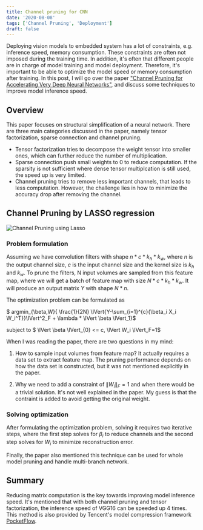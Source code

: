 ```yaml
---
title: Channel pruning for CNN
date: '2020-08-08'
tags: ['Channel Pruning', 'Deployment']
draft: false
---
```


Deploying vision models to embedded system has a lot of constraints, e.g. inference speed, memory consumption. These constraints are often not imposed during the training time. In addition, it's often that different people are in charge of model training and model deployment. Therefore, it's important to be able to optimize the model speed or memory consumption after training. In this post, I will go over the paper ["Channel Pruning for Accelerating Very Deep Neural Networks"](https://arxiv.org/pdf/1707.06168.pdf), and discuss some techniques to improve model inference speed.


## Overview

This paper focuses on structural simplification of  a neural network. There are three main categories discussed in the paper, namely tensor factorization, sparse connection and channel pruning. 

* Tensor factorization tries to decompose the weight tensor into smaller ones, which can further reduce the number of multiplication. 
* Sparse connection push small weights to 0 to reduce computation. If the sparsity is not sufficient where dense tensor multiplcation is still used, the speed up is very limited. 
* Channel pruning tries to remove less important channels, that leads to less computation. However, the challenge lies in how to minimize the accuracy drop after removing the channel.


## Channel Pruning by LASSO regression

![Channel Pruning using Lasso](/static/images/blog/channel-pruning/channel-pruning-lasso.png)

### Problem formulation

Assuming we have convolution filters with shape $n * c * k_h * k_w$, where $n$ is the output channel size, $c$ is the input channel size and the kernel size is $k_h$ and $k_w$. To prune the filters, N input volumes are sampled from this feature map, where we will get a batch of feature map with size $N * c * k_h * k_w$. It will produce an output matrix $Y$ with shape $N * n$. 

The optimization problem can be formulated as 

$ argmin_{\beta,W}{ \frac{1}{2N} \lVert{Y-\sum_{i=1}^{c}{\beta_i  X_i  W_i^T}}\lVert^2_F + \lambda * \lVert \beta \lVert_1}$

subject to $ \lVert \beta \lVert_{0} <= c, \lVert W_i \lVert_F=1$

When I was reading the paper, there are two questions in my mind:

1. How to sample input volumes from feature map? It actually requires a data set to extract feature map. The pruning performance depends on how the data set is constructed, but it was not mentioned explicitly in the paper.

2. Why we need to add a constraint of $\lVert W_i \lVert_F=1$ and when there would be a trivial solution. It's not well explained in the paper. My guess is that the contraint is added to avoid getting the original weight.

### Solving optimization

After formulating the optimization problem, solving it requires two iterative steps, where the first step solves for $\beta_i$ to reduce channels and the second step solves for $W_i$ to minimize reconstruction error.

Finally, the paper also mentioned this technique can be used for whole model pruning and handle multi-branch network.


## Summary

Reducing matrix computation is the key towards improving model inference speed. It's mentioned that with both channel pruning and tensor factorization, the inference speed of VGG16 can be speeded up 4 times. This method is also provided by Tencent's model compression framework [PocketFlow](https://github.com/Tencent/PocketFlow).
